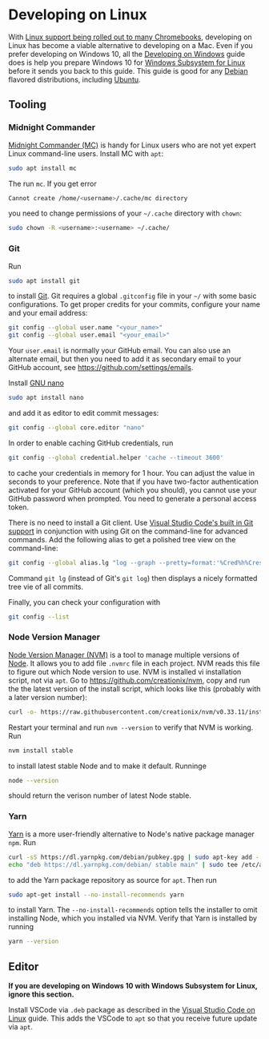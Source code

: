 

<Head>
  <title>{name}</title>
</Head>

# Developing on Linux

With [Linux support being rolled out to many Chromebooks](https://www.theverge.com/circuitbreaker/2018/6/28/17514390/chromebooks-intel-apollo-lake-linux-support), developing on Linux has become a viable alternative to developing on a Mac. Even if you prefer developing on Windows 10, all the [Developing on Windows](/windows) guide does is help you prepare Windows 10 for [Windows Subsystem for Linux](https://docs.microsoft.com/en-us/windows/wsl/about) before it sends you back to this guide. This guide is good for any [Debian](https://www.debian.org/) flavored distributions, including [Ubuntu](https://www.ubuntu.com/).

## Tooling

### Midnight Commander

[Midnight Commander (MC)](https://midnight-commander.org/) is handy for Linux users who are not yet expert Linux command-line users. Install MC with `apt`:

```bash
sudo apt install mc
```

The run `mc`. If you get error

```bash
Cannot create /home/<username>/.cache/mc directory
```

you need to change permissions of your `~/.cache` directory with `chown`:

```bash
sudo chown -R <username>:<username> ~/.cache/
```

### Git

Run

```bash
sudo apt install git
```

to install [Git](https://git-scm.com/). Git requires a global `.gitconfig` file in your `~/` with some basic configurations. To get proper credits for your commits, configure your name and your email address:

```bash
git config --global user.name "<your_name>"
git config --global user.email "<your_email>"
```

Your `user.email` is normally your GitHub email. You can also use an alternate email, but then you need to add it as secondary email to your GitHub account, see https://github.com/settings/emails.

Install [GNU nano](https://www.nano-editor.org/)

```bash
sudo apt install nano
```

and add it as editor to edit commit messages:

```bash
git config --global core.editor "nano"
```

In order to enable caching GitHub credentials, run

```bash
git config --global credential.helper 'cache --timeout 3600'
```

to cache your credentials in memory for 1 hour. You can adjust the value in seconds to your preference. Note that if you have two-factor authentication activated for your GitHub account (which you should), you cannot use your GitHub password when prompted. You need to generate a personal access token.

There is no need to install a Git client. Use [Visual Studio Code's built in Git support](https://code.visualstudio.com/docs/editor/versioncontrol) in conjunction with using Git on the command-line for advanced commands. Add the following alias to get a polished tree view on the command-line:

```bash
git config --global alias.lg "log --graph --pretty=format:'%Cred%h%Creset -%C(yellow)%d%Creset %s %Cgreen(%cr) %C(bold blue)<%an>%Creset' --abbrev-commit --exclude=*gh-pages --all"
```

Command `git lg` (instead of Git's `git log`) then displays a nicely formatted tree vie of all commits. 

Finally, you can check your configuration with

```bash
git config --list
```

### Node Version Manager

[Node Version Manager (NVM)](https://github.com/creationix/nvm) is a tool to manage multiple versions of [Node](https://nodejs.org/en/). It allows you to add file `.nvmrc` file in each project. NVM reads this file to figure out which Node version to use. NVM is installed vi installation script, not via `apt`.
Go to https://github.com/creationix/nvm, copy and run the the latest version of the install script, which looks like this (probably with a later version number):

```bash
curl -o- https://raw.githubusercontent.com/creationix/nvm/v0.33.11/install.sh | bash
```

Restart your terminal and run `nvm --version` to verify that NVM is working. Run

```bash
nvm install stable
```

to install latest stable Node and to make it default. Runninge

```bash
node --version
```

should return the verison number of latest Node stable.

### Yarn

[Yarn](https://yarnpkg.com) is a more user-friendly alternative to Node's native package manager `npm`. Run

```bash
curl -sS https://dl.yarnpkg.com/debian/pubkey.gpg | sudo apt-key add -
echo "deb https://dl.yarnpkg.com/debian/ stable main" | sudo tee /etc/apt/sources.list.d/yarn.list
```

to add the Yarn package repository as source for `apt`. Then run

```bash
sudo apt-get install --no-install-recommends yarn
```

to install Yarn. The `--no-install-recommends` option tells the installer to omit installing Node, which you installed via NVM. Verify that Yarn is installed by running

```bash
yarn --version
```

## Editor

**If you are developing on Windows 10 with Windows Subsystem for Linux, ignore this section.**

Install VSCode via `.deb` package as described in the [Visual Studio Code on Linux](https://code.visualstudio.com/docs/setup/linux) guide. This adds the VSCode to `apt` so that you receive future update via `apt`.

